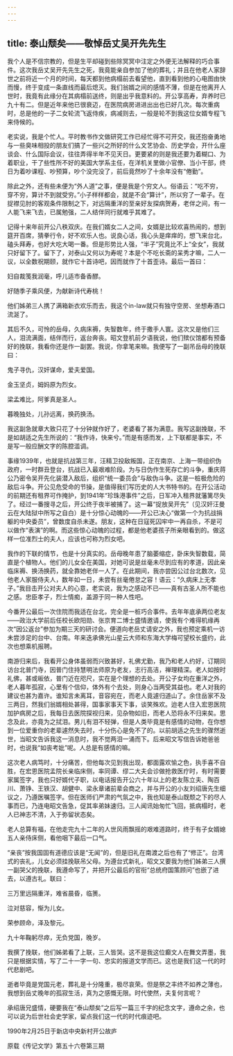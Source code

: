 ```yaml
---
---
---
```

title: 泰山颓矣——敬悼岳丈吴开先先生
---




我个人是不信宗教的，但是生平却碰到些除冥冥中注定之外便无法解释的巧合事件。这次我岳丈吴开先先生之死，我竟能亲自参加了他的葬礼；并且在他老人家辞世之前将近一个月的时间，每天都到他病榻前去看望他，直到看到他的心电图由快而慢，终于变成一条直线而最后熄灭。我们翁婿之间的感情不薄，但是在他离开人世时，我竟有此缘分在其病榻前送终，则是出乎我意料的。开公享高寿，弃养时已九十有二。但是近年来他已很衰迈，在医院病房进进出出也已好几次。每次重病时，总是他的一子二女轮流飞返侍疾，病减则去，一般是轮不到我这位女婿专程飞来侍候的。

老实说，我是个忙人。平时教书作文做研究工作已经忙得不可开交，我还抱奋勇地与一些臭味相投的朋友们搞了一些兴之所好的什么文艺协会、历史学会，开什么座谈会、什么国际会议，往往弄得半年不见天日。更要紧的则是我还要为着糊口、为着职业，干了些性所不好的美国大学系主任，在洋机关里做小官僚、当小干部，终日为着吵课程、吵预算，吵个没完没了，前后竟然吵了十余年没有“倦勤”。

除此之外，还有些未便为“外人道”之事，便是我是个穷文人。俗语云：“吃不穷，穿不穷，算计不到就受穷。”小子样样都会，就是不会“算计”，所以穷了一辈子。在捉襟见肘的客观条件限制之下，对远隔重洋的至亲好友探病贺寿，老伴之间，有一人能飞来飞去，已属勉强，二人结伴同行就难乎其难了。

记得十来年前开公八秩双庆。在我们婿女二人之间，女婿是比较欢喜热闹的，想到筵开百席，猜拳行令，好不欢乐人也。说良心话，我心头是痒痒的，想飞来台北，磕头拜寿，也好大吃大喝一番。但是形势比人强，“半子”究竟比不上“全女”，我就只好留下了。留下了，对泰山又何以为寿呢？本是个不吃长斋的呆秀才嘛，二人一议，以全数祝期颐，就作它十首诗吧，因而就作了十首歪诗。最后一首曰：





妇自裁笺我润毫，呼儿适市备香醪。

好随季子乘风便，为献新诗代寿桃！





他们姊弟三人携了满箱新衣欢乐而去，我这个in-law就只有独守空房、坐想寿酒口流涎了。

其后不久，可怜的岳母，久病床褥，失智数年，终于撒手人寰。这次又是他们三人，泪流满面，结伴而行，返台奔丧。昭文登机前夕语我说，他们殡仪馆都有预备好的挽联，我看你还是作一副罢。我说，你拿笔来嘛。我便写了一副吊岳母的挽联曰：





鬼子寻仇，汉奸谋命，爱夫爱国。

金玉坚贞，姆妈原为烈女。

梁孟难比，阿爹真是圣人。

暮晚独处，儿孙远离，换药换汤。





我这副急就章大致只花了十分钟就作好了，老婆看了甚为满意。我写这副挽联，不是如胡适之先生所说的：“我作诗，快来兮。”而是有感而发，上下联都是事实，不是写一般应酬文字的陈腔滥调。

事缘1939年，也就是抗战第三年，汪精卫投敌叛国，正在南京、上海一带组织伪政府，一时群丑登台，抗战已入最艰难阶段。为与日伪作生死存亡的斗争，重庆蒋公乃密令吴开先化装潜入敌后，组织“统一委员会”与敌伪斗争。这是一桩极危险的敌后斗争。开公见危受命的节操，是值得我们写历史的人大书特书的。在开公活动的前期还有租界可作掩护，到1941年“珍珠港事件”之后，日军冲入租界就藩篱尽失了。经过一番搜寻之后，开公终于夜半被捕了。这一幕“捉放吴开先”（见汉奸汪曼云在大陆狱中所写之自白）是十分惊心动魄的——开公已决心“做第一个为抗战捐躯的中央委员”，曾数度自杀未遂。朋友，这种在日寇死囚牢中一再自杀，不是可以做作“表演”的啊。而这些惊心动魄的过程，都是他老婆孩子所亲眼看到的。做这样一位准烈士的夫人，应该也可称为烈女吧。

我作的下联的情节，也是十分真实的。岳母晚年患了脑萎缩症，卧床失智数载，简直是个植物人。他们的儿女全在美国，对她可说是丝毫未尽到应有的孝道，因此亲临床褥、换汤换药，就全靠她老伴一人了。在此期间，我亦尝因公过台北数次，见他老人家服侍夫人，数年如一日，未尝有丝毫倦怠之容！语云：“久病床上无孝子。”我目击开公对夫人的心意，老实说，我为之感动不已——真有古圣人所不能也之感。忠臣孝子，烈士情痴，盖源于同一种人性吧。

今番开公最后一次住院而我适在台北，完全是一桩巧合事件。去年年底承两位老友——政治大学前后任校长欧阳勋、张京育二博士盛情邀请，使我有个难得机缘再次“因公返台”参加为期三天的研讨会。便道向老岳丈请安之外，我也预定乘机一访未尝涉足的台中、台南。年来迭承佛光山星云大师和东海大学梅可望校长盛约，此次也想乘机报聘。

南游归来后，我看开公身体虽弱而兴致甚好，礼佛尤勤，我乃和老人约好，订期同访台北普门寺，因普门住持慧明法师原为老友，志行高洁，禅理精深。老人如按时礼佛，甚或皈依，普门近在咫尺，实在是个理想的去处。开公子女均在重洋之外，老人暮年孤寂，心里有个信仰，体外有个去处，则身心当两受其益也。老人对我的建议也甚为嘉许。谁知言未离耳，音容宛在，而老人竟遽归道山了。余住岳家不及三两日，然我们翁婿相处甚得，国事家事天下事，谈笑殊欢。迨老人住入宏恩医院加护病房之后，我每日去医院探视归来，见杂物如旧，而老人恐将永不归来矣。思念及此，亦竟为之拭泪。男儿有泪不轻弹，但是人类毕竟是有感情的动物，在你想到一位爱重你的老辈遽然失去时，十分伤心是免不了的。以前胡适之先生的骤然逝世，当昭文告诉我这一消息时，我不觉两泪一涌而下。后来昭文写信告诉她爸爸时，也说我“如丧考妣”呢。人总是有感情的嘛。

这次老人病笃时，十分痛苦，但他每次见到我出现，都面露欢愉之色，执手喜不自胜，在宏恩医院孟院长亲临床侧，率同谭、缪二大夫会诊做抢救医疗时，有时需要家属签字，我也只好婿代子职，以电话报告开公六十年以上的老友陈立夫、陶百川、萧铮、王铁汉、胡健中、梁永章诸前辈会商之，并与开公的小友刘绍唐先生细议之，乃遵医嘱签字。但在医师们严肃的气氛之中，我也知是泰山既颓之下的尽人事而已，乃连电昭文告急，促其率弟妹速归。三人闻讯始匆忙飞回，抵病榻时，老人已神志不清，入于弥留状态矣。

老人总算有福，在他走完九十二年的人世风雨飘摇的艰难道路时，终于有子女婿媳五人亲侍床侧，看他咽下最后一口气。

“亲丧”按我国固有道德应该是“无闻”的，但是旧礼在南渡之后也有了“修正”。台湾式的丧礼，儿女必须挂挽联吊父母。为遵台式新礼，昭文又要我为他们姊弟三人撰一副哭父的挽联，我遵命写了，并把开公最后的官衔“总统府国策顾问”也嵌了进去，以遵古礼。联曰：





三万里远隔重洋，难省晨昏，临箦。

泣对慈容，惭为儿女。

荣参顾命，泽及黎元。

九十年鞠躬尽瘁，无负党国，晚岁。





我撰了挽联，他们姊弟看了上联，三人皆哭。这不是我这位癫文人在舞文弄墨，我只是根据实情，写了二十一字一句、忠实的报道文学而已。这也是我们这一代的时代悲剧吧。

逝者毕竟是党国元老，葬礼是十分隆重，极尽哀荣。但是祭之丰终不如养之薄也，我想到岳丈晚年的孤寂生活，真为之感慨无限。时代使然，夫复何言呢？

承绍唐兄盛情，硬要我在“泰山颓矣”之后写一篇三千字的纪念文字，遵命之余，也可以说为后世社会史学家，留点我们这一代的时代痕迹吧。





1990年2月25日于新店中央新村开公故庐

原载《传记文学》第五十六卷第三期